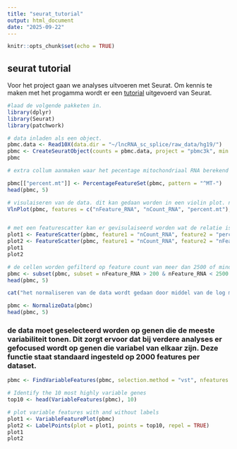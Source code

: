 ```yaml
---
title: "seurat_tutorial"
output: html_document
date: "2025-09-22"
---
```


```r
knitr::opts_chunk$set(echo = TRUE)
```

## seurat tutorial
Voor het project gaan we analyses uitvoeren met Seurat. Om kennis te maken met het progamma wordt er een [tutorial](https://satijalab.org/seurat/articles/pbmc3k_tutorial) uitgevoerd van Seurat.

```r
#laad de volgende pakketen in. 
library(dplyr)
library(Seurat)
library(patchwork)
```

```r
# data inladen als een object. 
pbmc.data <- Read10X(data.dir = "~/lncRNA_sc_splice/raw_data/hg19/")
pbmc <- CreateSeuratObject(counts = pbmc.data, project = "pbmc3k", min.cells = 3, min.features = 200)
pbmc
```

```r
# extra collum aanmaken waar het pecentage mitochondriaal RNA berekend wordt. cellen die lage kwaliteit hebben vertonen vaak een hoog percentage mitochondriaal RNA. extra colom wordt gemaakt met [[]]

pbmc[["percent.mt"]] <- PercentageFeatureSet(pbmc, pattern = "^MT-")
head(pbmc, 5)

# visulaiseren van de data. dit kan gedaan worden in een violin plot. ncol staat voor de nummer van collomen. 
VlnPlot(pbmc, features = c("nFeature_RNA", "nCount_RNA", "percent.mt"), ncol = 3)


# met een featurescatter kan er gevisulaiseerd worden wat de relatie is tussen verschillende features.
plot1 <- FeatureScatter(pbmc, feature1 = "nCount_RNA", feature2 = "percent.mt")
plot2 <- FeatureScatter(pbmc, feature1 = "nCount_RNA", feature2 = "nFeature_RNA")
plot1
plot2

# de cellen worden gefilterd op feature count van meer dan 2500 of minder dan 200. Er word ook gefilterd op minder dan 5% mitochondriaal pecentage
pbmc <- subset(pbmc, subset = nFeature_RNA > 200 & nFeature_RNA < 2500 & percent.mt < 5)
head(pbmc, 5)
```

```r
cat("het normaliseren van de data wordt gedaan door middel van de log methode. deze functie staat standaard op 10.000 ingesteld")

pbmc <- NormalizeData(pbmc)
head(pbmc, 5)
```
### de data moet geselecteerd worden op genen die de meeste variabiliteit tonen. Dit zorgt ervoor dat bij verdere analyses er gefocused wordt op genen die variabel van elkaar zijn. Deze functie staat standaard ingesteld op 2000 features per dataset. 
```r
pbmc <- FindVariableFeatures(pbmc, selection.method = "vst", nfeatures = 2000)

# Identify the 10 most highly variable genes
top10 <- head(VariableFeatures(pbmc), 10)

# plot variable features with and without labels
plot1 <- VariableFeaturePlot(pbmc)
plot2 <- LabelPoints(plot = plot1, points = top10, repel = TRUE)
plot1
plot2
```

